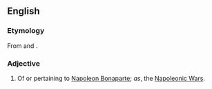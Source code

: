 ==English==

===Etymology===
From {{term|Napoleon}} and {{term|-ic}}.

===Adjective===
{{en-adj|-}}

# Of or pertaining to [[w:Napoleon Bonaparte|Napoleon Bonaparte]]; ''as'', the [[w:Napoleonic Wars|Napoleonic Wars]].